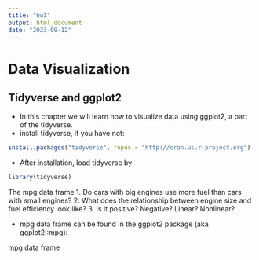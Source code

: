 ```yaml
---
title: "hw1"
output: html_document
date: "2023-09-12"
---
```


# Data Visualization
## Tidyverse and ggplot2
  * In this chapter we will learn how to visualize data using ggplot2, a part of the tidyverse.
  * install tidyverse, if you have not:
  ```r
  install.packages("tidyverse", repos = "http://cran.us.r-project.org")
  ```
  * After installation, load tidyverse by
  ```r
  library(tidyverse)
  ```
The mpg data frame
  1. Do cars with big engines use more fuel than cars with small engines?
  2. What does the relationship between engine size and fuel efficiency look like?
  3. Is it positive? Negative? Linear? Nonlinear?
  
  * mpg data frame can be found in the ggplot2 package (aka ggplot2::mpg):
  
mpg data frame


  